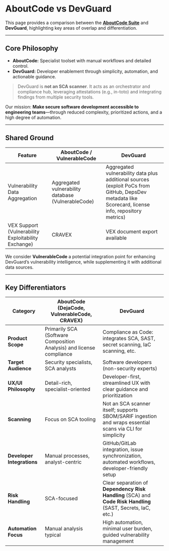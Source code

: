 # AboutCode vs DevGuard

This page provides a comparison between the **[AboutCode Suite](https://aboutcode.org/)** and **DevGuard**, highlighting key areas of overlap and differentiation.

---

## Core Philosophy

- **AboutCode:** Specialist toolset with manual workflows and detailed control.
- **DevGuard:** Developer enablement through simplicity, automation, and actionable guidance.

> DevGuard is **not an SCA scanner**. It acts as an orchestrator and compliance hub, leveraging attestations (e.g., in-toto) and integrating findings from multiple security tools.

Our mission: **Make secure software development accessible to engineering teams**—through reduced complexity, prioritized actions, and a high degree of automation.

---

## Shared Ground

| Feature                            | AboutCode / VulnerableCode                           | DevGuard                                                                                     |
|-------------------------------------|------------------------------------------------------|----------------------------------------------------------------------------------------------|
| Vulnerability Data Aggregation     | Aggregated vulnerability database (VulnerableCode)    | Aggregated vulnerability data plus additional sources (exploit PoCs from GitHub, DepsDev metadata like Scorecard, license info, repository metrics) |
| VEX Support (Vulnerability Exploitability Exchange) | CRAVEX                                         | VEX document export available |

We consider **VulnerableCode** a potential integration point for enhancing DevGuard’s vulnerability intelligence, while supplementing it with additional data sources.

---

## Key Differentiators

| Category                      | AboutCode (DejaCode, VulnerableCode, CRAVEX)                | DevGuard                                            |
|--------------------------------|------------------------------------------------------------|-----------------------------------------------------|
| **Product Scope**              | Primarily SCA (Software Composition Analysis) and license compliance | Compliance as Code: integrates SCA, SAST, secret scanning, IaC scanning, etc. |
| **Target Audience**            | Security specialists, SCA analysts                          | Software developers (non-security experts)          |
| **UX/UI Philosophy**           | Detail-rich, specialist-oriented                            | Developer-first, streamlined UX with clear guidance and prioritization |
| **Scanning**                   | Focus on SCA tooling                                        | Not an SCA scanner itself; supports SBOM/SARIF ingestion and wraps essential scans via CLI for simplicity |
| **Developer Integrations**     | Manual processes, analyst-centric                           | GitHub/GitLab integration, issue synchronization, automated workflows, developer-friendly setup |
| **Risk Handling**              | SCA-focused                                                 | Clear separation of **Dependency Risk Handling** (SCA) and **Code Risk Handling** (SAST, Secrets, IaC, etc.) |
| **Automation Focus**           | Manual analysis typical                                     | High automation, minimal user burden, guided vulnerability management |
